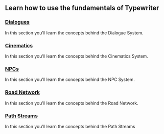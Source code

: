 
## Learn how to use the fundamentals of Typewriter


### [Dialogues](01-dialogues.mdx)
In this section you'll learn the concepts behind the Dialogue System.

### [Cinematics](02-cinematics.mdx)
In this section you'll learn the concepts behind the Cinematics System.

### [NPCs](03-npcs.mdx)
In this section you'll learn the concepts behind the NPC System.

### [Road Network](04-roadnetwork.mdx)
In this section you'll learn the concepts behind the Road Network.

### [Path Streams](05-pathstreams.mdx)
In this section you'll learn the concepts behind the Path Streams
